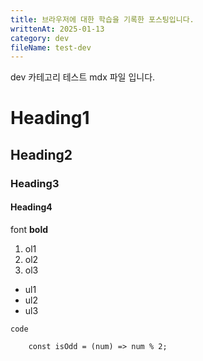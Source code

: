 ```yaml
---
title: 브라우저에 대한 학습을 기록한 포스팅입니다.
writtenAt: 2025-01-13
category: dev
fileName: test-dev
---
```


dev 카테고리 테스트 mdx 파일 입니다.

# Heading1

## Heading2

### Heading3

#### Heading4

font **bold**

1. ol1
2. ol2
3. ol3

- ul1
- ul2
- ul3

`code`

```
    const isOdd = (num) => num % 2;
```
